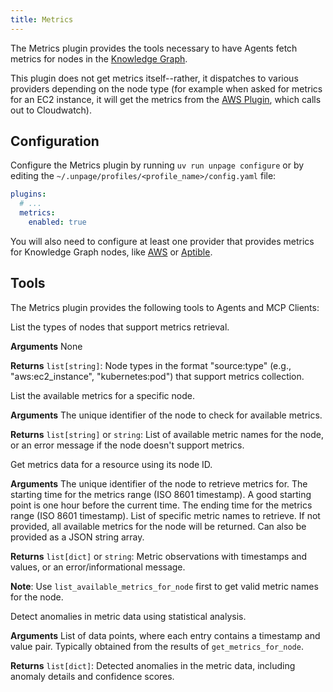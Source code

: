 ```yaml
---
title: Metrics
---
```


The Metrics plugin provides the tools necessary to have Agents fetch metrics
for nodes in the [Knowledge Graph](/concepts/knowledge-graph).

This plugin does not get metrics itself--rather, it dispatches to various
providers depending on the node type (for example when asked for metrics for
an EC2 instance, it will get the metrics from the [AWS Plugin](/plugins/aws),
which calls out to Cloudwatch).

## Configuration
Configure the Metrics plugin by running `uv run unpage configure` or by editing
the `~/.unpage/profiles/<profile_name>/config.yaml` file:

```yaml
plugins:
  # ...
  metrics:
    enabled: true
```

You will also need to configure at least one provider that provides metrics for
Knowledge Graph nodes, like [AWS](/plugins/aws) or [Aptible](/plugins/aptible).

## Tools
The Metrics plugin provides the following tools to Agents and MCP Clients:

<Card title="list_node_types_that_support_metrics">
  List the types of nodes that support metrics retrieval.

  **Arguments**
  None

  **Returns** `list[string]`: Node types in the format "source:type" (e.g., "aws:ec2_instance", "kubernetes:pod") that support metrics collection.
</Card>
<br />

<Card title="list_available_metrics_for_node">
  List the available metrics for a specific node.

  **Arguments**
  <ParamField path="node_id" type="string" required>
    The unique identifier of the node to check for available metrics.
  </ParamField>

  **Returns** `list[string]` or `string`: List of available metric names for the node, or an error message if the node doesn't support metrics.
</Card>
<br />

<Card title="get_metrics_for_node">
  Get metrics data for a resource using its node ID.

  **Arguments**
  <ParamField path="node_id" type="string" required>
    The unique identifier of the node to retrieve metrics for.
  </ParamField>
  <ParamField path="time_range_start" type="datetime" required>
    The starting time for the metrics range (ISO 8601 timestamp). A good starting point is one hour before the current time.
  </ParamField>
  <ParamField path="time_range_end" type="datetime" required>
    The ending time for the metrics range (ISO 8601 timestamp).
  </ParamField>
  <ParamField path="metric_names" type="list[string]" optional>
    List of specific metric names to retrieve. If not provided, all available metrics for the node will be returned. Can also be provided as a JSON string array.
  </ParamField>

  **Returns** `list[dict]` or `string`: Metric observations with timestamps and values, or an error/informational message.

  **Note**: Use `list_available_metrics_for_node` first to get valid metric names for the node.
</Card>
<br />

<Card title="get_anomalies_for_metrics">
  Detect anomalies in metric data using statistical analysis.

  **Arguments**
  <ParamField path="metrics" type="list[dict]" required>
    List of data points, where each entry contains a timestamp and value pair. Typically obtained from the results of `get_metrics_for_node`.
  </ParamField>

  **Returns** `list[dict]`: Detected anomalies in the metric data, including anomaly details and confidence scores.
</Card>
